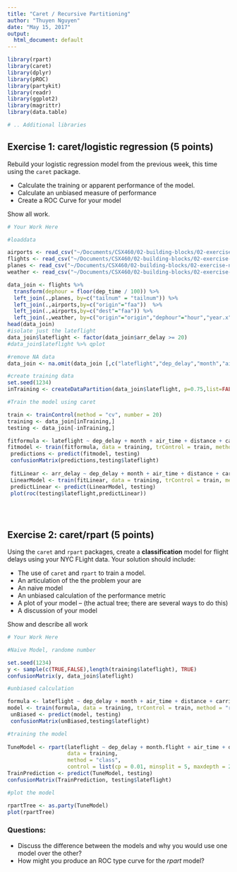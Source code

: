 ```yaml
---
title: "Caret / Recursive Partitioning"
author: "Thuyen Nguyen"
date: "May 15, 2017"
output:
  html_document: default
---
```


```r
library(rpart)
library(caret)
library(dplyr)
library(pROC)
library(partykit)
library(readr)
library(ggplot2)
library(magrittr)
library(data.table)

# .. Additional libraries
```


## Exercise 1: caret/logistic regression (5 points)

Rebuild your logistic regression model from the previous week, this time using the `caret` package. 

- Calculate the training or apparent performance of the model. 
- Calculate an unbiased measure of performance 
- Create a ROC Curve for your model

Show all work.

```r
# Your Work Here

#loaddata

airports <- read_csv("~/Documents/CSX460/02-building-blocks/02-exercise-nycflights/data/airports.csv") %>% setDT
flights <- read_csv("~/Documents/CSX460/02-building-blocks/02-exercise-nycflights/data/flights.csv") %>% setDT
planes <- read_csv("~/Documents/CSX460/02-building-blocks/02-exercise-nycflights/data/planes.csv") %>% setDT
weather <- read_csv("~/Documents/CSX460/02-building-blocks/02-exercise-nycflights/data/weather.csv") %>% setDT

data_join <- flights %>%
  transform(dephour = floor(dep_time / 100)) %>%
  left_join(.,planes, by=c("tailnum" = "tailnum")) %>% 
  left_join(.,airports,by=c("origin"="faa"))  %>%
  left_join(.,airports,by=c("dest"="faa")) %>%
  left_join(.,weather, by=c("origin"="origin","dephour"="hour","year.x"="year","month"="month","day"="day")) 
head(data_join)
#isolate just the lateflight
data_join$lateflight <- factor(data_join$arr_delay >= 20) 
#data_join$lateflight %>% qplot

#remove NA data
data_join <- na.omit(data_join [,c("lateflight","dep_delay","month","air_time","distance","carrier","lat.y","lon.y","arr_delay")])

#create training data
set.seed(1234)
inTraining <- createDataPartition(data_join$lateflight, p=0.75,list=FALSE)

#Train the model using caret

train <- trainControl(method = "cv", number = 20)
training <- data_join[inTraining,]
testing <- data_join[-inTraining,]

fitformula <- lateflight ~ dep_delay + month + air_time + distance + carrier + lat.y + lon.y
fitmodel <- train(fitformula, data = training, trControl = train, method = "glm")
 predictions <- predict(fitmodel, testing)
 confusionMatrix(predictions,testing$lateflight)
 
 fitLinear <- arr_delay ~ dep_delay + month + air_time + distance + carrier + lat.y + lon.y
 LinearModel <- train(fitLinear, data = training, trControl = train, method = "glm")
 predictLinear <- predict(LinearModel, testing)
 plot(roc(testing$lateflight,predictLinear))
 

 
```


## Exercise 2: caret/rpart (5 points)

Using the `caret` and `rpart` packages, create a **classification** model for flight delays using your NYC FLight data. Your solution should include:

- The use of `caret` and `rpart` to train a model.
- An articulation of the the problem your are 
- An naive model
- An unbiased calculation of the performance metric
- A plot of your model -- (the actual tree; there are several ways to do this)
- A discussion of your model 



Show and describe all work

```r
# Your Work Here

#Naive Model, randome number

set.seed(1234)
y <- sample(c(TRUE,FALSE),length(training$lateflight), TRUE)
confusionMatrix(y, data_join$lateflight)

#unbiased calculation 

formula <- lateflight ~ dep_delay + month + air_time + distance + carrier + lat.y + lon.y
model <- train(formula, data = training, trControl = train, method = "rpart")
 unBiased <- predict(model, testing)
 confusionMatrix(unBiased,testing$lateflight)

#training the model
 
TuneModel <- rpart(lateflight ~ dep_delay + month.flight + air_time + distance + carrier + lat.y + lon.y,
                   data = training,
                   method = "class",
                   control = list(cp = 0.01, minsplit = 5, maxdepth = 20))
TrainPrediction <- predict(TuneModel, testing)
confusionMatrix(TrainPrediction, testing$lateflight)

#plot the model

rpartTree <- as.party(TuneModel)
plot(rpartTree)

```


### Questions:

- Discuss the difference between the models and why you would use one model over the other?
- How might you produce an ROC type curve for the *rpart* model? 